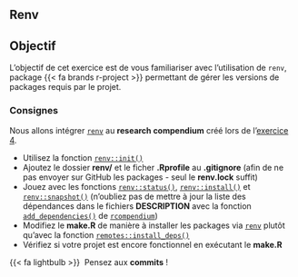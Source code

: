## Renv {.unnumbered}

::: {.callout-note}
## Objectif

L'objectif de cet exercice est de vous familiariser avec l'utilisation de `renv`, package {{< fa brands r-project >}} permettant de gérer les versions de packages requis par le projet.
:::


### Consignes {.unnumbered}

Nous allons intégrer [`renv`](https://rstudio.github.io/renv/articles/renv.html) au **research compendium** créé lors de l'[exercice 4](https://rdatatoolbox.github.io/chapters/ex-targets.html).

- Utilisez la fonction [`renv::init()`](https://rstudio.github.io/renv/reference/init.html)
- Ajoutez le dossier **renv/** et le ficher **.Rprofile** au **.gitignore** (afin de ne pas envoyer sur GitHub les packages - seul le **renv.lock** suffit)
- Jouez avec les fonctions [`renv::status()`](https://rstudio.github.io/renv/reference/status.html), [`renv::install()`](https://rstudio.github.io/renv/reference/install.html) et [`renv::snapshot()`](https://rstudio.github.io/renv/reference/snapshot.html) (n'oubliez pas de mettre à jour la liste des dépendances dans le fichiers **DESCRIPTION** avec la fonction [`add_dependencies()`](https://frbcesab.github.io/rcompendium/reference/add_dependencies.html) de [`rcompendium`](https://github.com/frbcesab/rcompendium))
- Modifiez le **make.R** de manière à installer les packages via [`renv`](https://rstudio.github.io/renv/articles/renv.html) plutôt qu'avec la fonction [`remotes::install_deps()`](https://rdrr.io/cran/remotes/man/install_deps.html)
- Vérifiez si votre projet est encore fonctionnel en exécutant le **make.R**


{{< fa lightbulb >}}&nbsp; Pensez aux **commits** !
